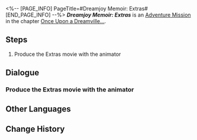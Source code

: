 <%-- [PAGE_INFO]
PageTitle=#Dreamjoy Memoir: Extras#
[END_PAGE_INFO] --%>
{{Stub|Dialogue.}}
{{Mission Infobox
|id            = 8022108
|title         = 
|image         = <!--Mission Dreamjoy Memoir: Extras.png-->
|type          = Adventure
|event_name    = Clockie: Dreamjoy Memoir
|chapter       = Once Upon a Dreamville...
|requirements  = {{cx}}<!--Hidden Mission ID 8022109--> completed
|summary       = <!--official mission summary from Fate's Atlas-->
|characters    = Trailblazer
|startLocation = [[Penacony]] - {{tx|Area missing}}
|world         = Penacony
|area          = <!--starting area-->
|prev          = 
|next          = 
|rewards       = Lost Gold Fragment*3; Brother Hanu's Extras*1 { text = ''Brother Hanu's Extras'' }; Credit*20,000
}}
'''''Dreamjoy Memoir: Extras''''' is an [[Adventure Mission]] in the chapter [[Once Upon a Dreamville...]].

==Steps==
# Produce the Extras movie with the animator

<!--
==Gameplay Notes==

--><!--
==Trial Character==

-->
==Dialogue==
{{Stub Dialogue}}
===Produce the Extras movie with the animator===
{{Mission Description|type=adventure|location=<!--to be added-->|While editing, you obtained a roll of film for an extra story. Turn it into an exciting Extras movie with the animator.}}
{{Dialogue Start}}
:{{tx}}
{{Dialogue End}}

==Other Languages==
{{Other Languages
|en   = Dreamjoy Memoir: Extras
|zhs  = 美梦往事•番外篇
|zht  = 美夢往事•番外篇
|ja   = 往日の美しき夢・外伝
|ko   = 좋은꿈의 과거•번외편
|es   = Dulces sueños del pasado: extras
|fr   = Séries dérivées d'Au fil des beaux rêves
|ru   = Мемуары о сладких грёзах: Спин-офф
|th   = กาลครั้งหนึ่งในความฝัน: ภาคเสริม
|vi   = Hồi Ký Mộng Đẹp - Ngoại Truyện
|de   = Süße Träume der Vergangenheit: Spin-off
|id   = Kenangan Mimpi Indah: Tambahan
|pt   = Bônus de Memórias de Sonhótimo
}}

==Change History==
{{Change History|2.2}}
